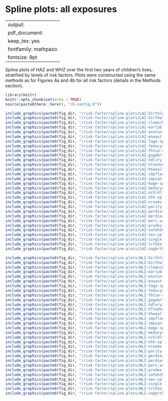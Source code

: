 # Spline plots: all exposures {#rf_splines}

---
output:
  pdf_document:
    keep_tex: yes
fontfamily: mathpazo
fontsize: 9pt
---

<!-- --- -->
<!-- output: html_document -->
<!-- #runtime: shiny -->
<!-- --- -->

\raggedright


Spline plots of HAZ and WHZ over the first two years of children's lives, stratified by levels of risk factors. Plots were constructed using the same methods as for Figures 4a and 4b for all risk factors (details in the Methods section).



```r
library(knitr)
knitr::opts_chunk$set(echo = TRUE)
source(paste0(here::here(), "/0-config.R"))
```

<!-- # ```{r Embed Shiny App, echo = FALSE} -->
<!-- # knitr::include_app("https://anmolseth.shinyapps.io/spline-risk-factors/", -->
<!-- #                    height = "800px") -->
<!-- # ``` -->



```r

include_graphics(paste0(fig_dir, "/risk-factor/spline-plots/LAZ-birthlen-spline.png"))
include_graphics(paste0(fig_dir, "/risk-factor/spline-plots/LAZ-birthwt-spline.png"))
include_graphics(paste0(fig_dir, "/risk-factor/spline-plots/LAZ-cleanck-spline.png"))
include_graphics(paste0(fig_dir, "/risk-factor/spline-plots/LAZ-earlybf-spline.png"))
include_graphics(paste0(fig_dir, "/risk-factor/spline-plots/LAZ-enstunt-spline.png"))
include_graphics(paste0(fig_dir, "/risk-factor/spline-plots/LAZ-enwast-spline.png"))
include_graphics(paste0(fig_dir, "/risk-factor/spline-plots/LAZ-fage-spline.png"))
include_graphics(paste0(fig_dir, "/risk-factor/spline-plots/LAZ-feducyrs-spline.png"))
include_graphics(paste0(fig_dir, "/risk-factor/spline-plots/LAZ-fhtcm-spline.png"))
include_graphics(paste0(fig_dir, "/risk-factor/spline-plots/LAZ-gagebrth-spline.png"))
include_graphics(paste0(fig_dir, "/risk-factor/spline-plots/LAZ-hdlvry-spline.png"))
include_graphics(paste0(fig_dir, "/risk-factor/spline-plots/LAZ-hfoodsec-spline.png"))
include_graphics(paste0(fig_dir, "/risk-factor/spline-plots/LAZ-hhwealth_quart-spline.png"))
include_graphics(paste0(fig_dir, "/risk-factor/spline-plots/LAZ-impfloor-spline.png"))
include_graphics(paste0(fig_dir, "/risk-factor/spline-plots/LAZ-impsan-spline.png"))
include_graphics(paste0(fig_dir, "/risk-factor/spline-plots/LAZ-mage-spline.png"))
include_graphics(paste0(fig_dir, "/risk-factor/spline-plots/LAZ-meducyrs-spline.png"))
include_graphics(paste0(fig_dir, "/risk-factor/spline-plots/LAZ-nchldlt5-spline.png"))
include_graphics(paste0(fig_dir, "/risk-factor/spline-plots/LAZ-nhh-spline.png"))
include_graphics(paste0(fig_dir, "/risk-factor/spline-plots/LAZ-nrooms-spline.png"))
include_graphics(paste0(fig_dir, "/risk-factor/spline-plots/LAZ-parity-spline.png"))
include_graphics(paste0(fig_dir, "/risk-factor/spline-plots/LAZ-perdiar6-spline.png"))
include_graphics(paste0(fig_dir, "/risk-factor/spline-plots/LAZ-perdiar24-spline.png"))
include_graphics(paste0(fig_dir, "/risk-factor/spline-plots/LAZ-pers_wast-spline.png"))
include_graphics(paste0(fig_dir, "/risk-factor/spline-plots/LAZ-predexfd6-spline.png"))
include_graphics(paste0(fig_dir, "/risk-factor/spline-plots/LAZ-safeh20-spline.png"))
include_graphics(paste0(fig_dir, "/risk-factor/spline-plots/LAZ-sex-spline.png"))
include_graphics(paste0(fig_dir, "/risk-factor/spline-plots/LAZ-single-spline.png"))
include_graphics(paste0(fig_dir, "/risk-factor/spline-plots/LAZ-trth2o-spline.png"))
include_graphics(paste0(fig_dir, "/risk-factor/spline-plots/LAZ-vagbrth-spline.png"))

include_graphics(paste0(fig_dir, "/risk-factor/spline-plots/WLZ-birthlen-spline.png"))
include_graphics(paste0(fig_dir, "/risk-factor/spline-plots/WLZ-birthwt-spline.png"))
include_graphics(paste0(fig_dir, "/risk-factor/spline-plots/WLZ-cleanck-spline.png"))
include_graphics(paste0(fig_dir, "/risk-factor/spline-plots/WLZ-earlybf-spline.png"))
include_graphics(paste0(fig_dir, "/risk-factor/spline-plots/WLZ-enstunt-spline.png"))
include_graphics(paste0(fig_dir, "/risk-factor/spline-plots/WLZ-enwast-spline.png"))
include_graphics(paste0(fig_dir, "/risk-factor/spline-plots/WLZ-fage-spline.png"))
include_graphics(paste0(fig_dir, "/risk-factor/spline-plots/WLZ-feducyrs-spline.png"))
include_graphics(paste0(fig_dir, "/risk-factor/spline-plots/WLZ-fhtcm-spline.png"))
include_graphics(paste0(fig_dir, "/risk-factor/spline-plots/WLZ-gagebrth-spline.png"))
include_graphics(paste0(fig_dir, "/risk-factor/spline-plots/WLZ-hdlvry-spline.png"))
include_graphics(paste0(fig_dir, "/risk-factor/spline-plots/WLZ-hfoodsec-spline.png"))
include_graphics(paste0(fig_dir, "/risk-factor/spline-plots/WLZ-hhwealth_quart-spline.png"))
include_graphics(paste0(fig_dir, "/risk-factor/spline-plots/WLZ-impfloor-spline.png"))
include_graphics(paste0(fig_dir, "/risk-factor/spline-plots/WLZ-impsan-spline.png"))
include_graphics(paste0(fig_dir, "/risk-factor/spline-plots/WLZ-mage-spline.png"))
include_graphics(paste0(fig_dir, "/risk-factor/spline-plots/WLZ-meducyrs-spline.png"))
include_graphics(paste0(fig_dir, "/risk-factor/spline-plots/WLZ-nchldlt5-spline.png"))
include_graphics(paste0(fig_dir, "/risk-factor/spline-plots/WLZ-nhh-spline.png"))
include_graphics(paste0(fig_dir, "/risk-factor/spline-plots/WLZ-nrooms-spline.png"))
include_graphics(paste0(fig_dir, "/risk-factor/spline-plots/WLZ-parity-spline.png"))
include_graphics(paste0(fig_dir, "/risk-factor/spline-plots/WLZ-perdiar6-spline.png"))
include_graphics(paste0(fig_dir, "/risk-factor/spline-plots/WLZ-perdiar24-spline.png"))
include_graphics(paste0(fig_dir, "/risk-factor/spline-plots/WLZ-pers_wast-spline.png"))
include_graphics(paste0(fig_dir, "/risk-factor/spline-plots/WLZ-predexfd6-spline.png"))
include_graphics(paste0(fig_dir, "/risk-factor/spline-plots/WLZ-safeh20-spline.png"))
include_graphics(paste0(fig_dir, "/risk-factor/spline-plots/WLZ-sex-spline.png"))
include_graphics(paste0(fig_dir, "/risk-factor/spline-plots/WLZ-single-spline.png"))
include_graphics(paste0(fig_dir, "/risk-factor/spline-plots/WLZ-trth2o-spline.png"))
include_graphics(paste0(fig_dir, "/risk-factor/spline-plots/WLZ-vagbrth-spline.png"))



```